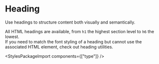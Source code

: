 
<Meta of={HeadingStories} />

# Heading

<div className="lead">
  Use headings to structure content both visually and semantically.
</div>

All HTML headings are available, from `h1` the highest section level to `h6` the lowest.<br/>
If you need to match the font styling of a heading but cannot use the associated HTML element,
check out
<LinkTo kind="utilities-heading" story="docs">heading utilities</LinkTo>.

<Canvas of={HeadingStories.Default} />
<div className="hide-col-default">
  <Controls of={HeadingStories.Default} />
</div>

<StylesPackageImport components={["type"]} />

